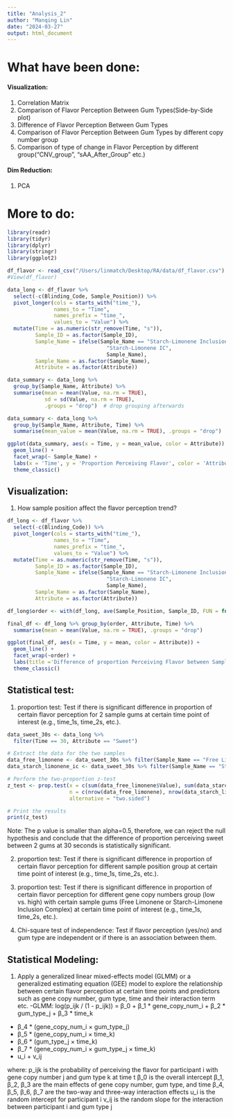 ```yaml
---
title: "Analysis_2"
author: "Manqing Lin"
date: "2024-03-27"
output: html_document
---
```


# What have been done:
#### Visualization: 
1. Correlation Matrix
2. Comparison of Flavor Perception Between Gum Types(Side-by-Side plot)
3. Difference of Flavor Perception Between Gum Types
4. Comparison of Flavor Perception Between Gum Types by different copy number group
5. Comparison of type of change in Flavor Perception by different group("CNV_group", "sAA_After_Group" etc.)

#### Dim Reduction:
1. PCA

# More to do:

```r
library(readr)
library(tidyr)
library(dplyr)
library(stringr)
library(ggplot2)
```

```r
df_flavor <- read_csv("/Users/linmatch/Desktop/RA/data/df_flavor.csv")
#View(df_flavor)
```

```r
data_long <- df_flavor %>%
  select(-c(Blinding_Code, Sample_Position)) %>%
  pivot_longer(cols = starts_with("time_"),
               names_to = "Time",
               names_prefix = "time_", 
               values_to = "Value") %>%
  mutate(Time = as.numeric(str_remove(Time, "s")),
         Sample_ID = as.factor(Sample_ID),
         Sample_Name = ifelse(Sample_Name == "Starch-Limonene Inclusion Complex",
                                "Starch-Limonene IC",
                                Sample_Name),
         Sample_Name = as.factor(Sample_Name),
         Attribute = as.factor(Attribute))
```

```r
data_summary <- data_long %>%
  group_by(Sample_Name, Attribute) %>%
  summarise(mean = mean(Value, na.rm = TRUE),
            sd = sd(Value, na.rm = TRUE),
            .groups = "drop")  # drop grouping afterwards
```

```r
data_summary <- data_long %>%
  group_by(Sample_Name, Attribute, Time) %>%
  summarise(mean_value = mean(Value, na.rm = TRUE), .groups = "drop")

ggplot(data_summary, aes(x = Time, y = mean_value, color = Attribute)) +
  geom_line() +
  facet_wrap(~ Sample_Name) +
  labs(x = 'Time', y = 'Proportion Perceiving Flavor', color = 'Attribute') +
  theme_classic()
```

## Visualization:
1. How sample position affect the flavor perception trend?
```r
df_long <- df_flavor %>%
  select(-c(Blinding_Code)) %>%
  pivot_longer(cols = starts_with("time_"),
               names_to = "Time",
               names_prefix = "time_", 
               values_to = "Value") %>%
  mutate(Time = as.numeric(str_remove(Time, "s")),
         Sample_ID = as.factor(Sample_ID),
         Sample_Name = ifelse(Sample_Name == "Starch-Limonene Inclusion Complex",
                                "Starch-Limonene IC",
                                Sample_Name),
         Sample_Name = as.factor(Sample_Name),
         Attribute = as.factor(Attribute))

df_long$order <- with(df_long, ave(Sample_Position, Sample_ID, FUN = function(x) paste(unique(x), collapse = "-")))

final_df <- df_long %>% group_by(order, Attribute, Time) %>%
  summarise(mean = mean(Value, na.rm = TRUE), .groups = "drop")
```

```r
ggplot(final_df, aes(x = Time, y = mean, color = Attribute)) +
  geom_line() +
  facet_wrap(~order) +
  labs(title ='Difference of proportion Perceiving Flavor between Sample Position', x = 'Time', y = 'Proportion Perceiving Flavor', color = 'Attribute') +
  theme_classic()
```


## Statistical test:
1. proportion test: Test if there is significant difference in proportion of certain flavor perception for 2 sample gums at certain time point of interest (e.g., time_1s, time_2s, etc.). 
```r
data_sweet_30s <- data_long %>%
  filter(Time == 30, Attribute == "Sweet")

# Extract the data for the two samples
data_free_limonene <- data_sweet_30s %>% filter(Sample_Name == "Free Limonene")
data_starch_limonene_ic <- data_sweet_30s %>% filter(Sample_Name == "Starch-Limonene IC")

# Perform the two-proportion z-test
z_test <- prop.test(x = c(sum(data_free_limonene$Value), sum(data_starch_limonene_ic$Value)),
                    n = c(nrow(data_free_limonene), nrow(data_starch_limonene_ic)),
                    alternative = "two.sided")

# Print the results
print(z_test)
```
Note: The p value is smaller than alpha=0.5, therefore, we can reject the null hypothesis and conclude that the difference of proportion perceiving sweet between 2 gums at 30 seconds is statistically significant. 

2. proportion test: Test if there is significant difference in proportion of certain flavor perception for different sample position group at certain time point of interest (e.g., time_1s, time_2s, etc.).

3. proportion test: Test if there is significant difference in proportion of certain flavor perception for different gene copy numbers group (low vs. high) with certain sample gums (Free Limonene or Starch-Limonene Inclusion Complex) at certain time point of interest (e.g., time_1s, time_2s, etc.).

4. Chi-square test of independence: Test if flavor perception (yes/no) and gum type are independent or if there is an association between them.


## Statistical Modeling:
1. Apply a generalized linear mixed-effects model (GLMM) or a generalized estimating equation (GEE) model to explore the relationship between certain flavor perception at certain time points and predictors such as gene copy number, gum type, time and their interaction term etc. 
-GLMM: log(p_ijk / (1 - p_ijk)) = β_0 + β_1 * gene_copy_num_i + β_2 * gum_type_j + β_3 * time_k
+ β_4 * (gene_copy_num_i × gum_type_j)
+ β_5 * (gene_copy_num_i × time_k)
+ β_6 * (gum_type_j × time_k)
+ β_7 * (gene_copy_num_i × gum_type_j × time_k)
+ u_i + v_ij

where:
p_ijk is the probability of perceiving the flavor for participant i with gene copy number j and gum type k at time t
β_0 is the overall intercept
β_1, β_2, β_3 are the main effects of gene copy number, gum type, and time
β_4, β_5, β_6, β_7 are the two-way and three-way interaction effects
u_i is the random intercept for participant i
v_ij is the random slope for the interaction between participant i and gum type j

